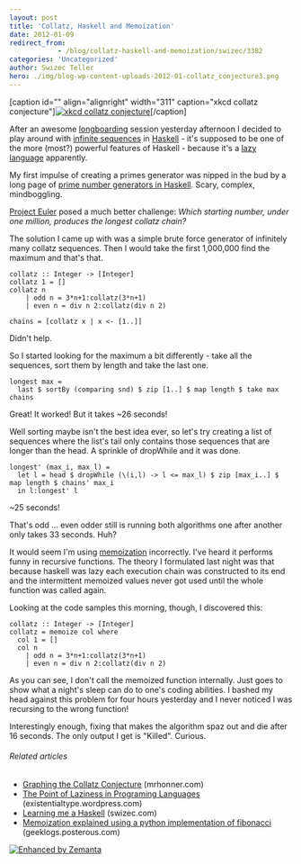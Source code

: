 ```yaml
---
layout: post
title: 'Collatz, Haskell and Memoization'
date: 2012-01-09
redirect_from: 
            - /blog/collatz-haskell-and-memoization/swizec/3382
categories: 'Uncategorized'
author: Swizec Teller
hero: ./img/blog-wp-content-uploads-2012-01-collatz_conjecture3.png
---
```

\[caption id="" align="alignright" width="311" caption="xkcd collatz conjecture"][![xkcd collatz conjecture](./img/blog-wp-content-uploads-2012-01-collatz_conjecture3.png "xkcd collatz conjecture")](http://xkcd.com/710/)\[/caption]



After an awesome [longboarding](http://en.wikipedia.org/wiki/Longboarding "Longboarding") session yesterday afternoon I decided to play around with [infinite sequences](http://en.wikipedia.org/wiki/Sequence "Sequence") in [Haskell](http://haskell.org "Haskell (programming language)") - it's supposed to be one of the more (most?) powerful features of Haskell - because it's a [lazy language](http://en.wikipedia.org/wiki/Evaluation_strategy "Evaluation strategy") apparently.



My first impulse of creating a primes generator was nipped in the bud by a long page of [prime number generators in Haskell](http://www.haskell.org/haskellwiki/Prime_numbers). Scary, complex, mindboggling.



[Project Euler](http://projecteuler.net/ "Project Euler") posed a much better challenge: _Which starting number, under one million, produces the longest collatz chain?_



The solution I came up with was a simple brute force generator of infinitely many collatz sequences. Then I would take the first 1,000,000 find the maximum and that's that.



```
collatz :: Integer -> [Integer]
collatz 1 = []
collatz n
    | odd n = 3*n+1:collatz(3*n+1)
    | even n = div n 2:collatz(div n 2)

chains = [collatz x | x <- [1..]]
```



Didn't help.



So I started looking for the maximum a bit differently - take all the sequences, sort them by length and take the last one.

```
longest max =
  last $ sortBy (comparing snd) $ zip [1..] $ map length $ take max chains
```

Great! It worked! But it takes ~26 seconds!



Well sorting maybe isn't the best idea ever, so let's try creating a list of sequences where the list's tail only contains those sequences that are longer than the head. A sprinkle of dropWhile and it was done.



```
longest' (max_i, max_l) =
  let l = head $ dropWhile (\(i,l) -> l <= max_l) $ zip [max_i..] $ map length $ chains' max_i
  in l:longest' l
```



~25 seconds!



That's odd ... even odder still is running both algorithms one after another only takes 33 seconds. Huh?



It would seem I'm using [memoization](http://en.wikipedia.org/wiki/Memoization "Memoization") incorrectly. I've heard it performs funny in recursive functions. The theory I formulated last night was that because haskell was lazy each execution chain was constructed to its end and the intermittent memoized values never got used until the whole function was called again.



Looking at the code samples this morning, though, I discovered this:

```
collatz :: Integer -> [Integer]
collatz = memoize col where
  col 1 = []
  col n
    | odd n = 3*n+1:collatz(3*n+1)
    | even n = div n 2:collatz(div n 2)
```



As you can see, I don't call the memoized function internally. Just goes to show what a night's sleep can do to one's coding abilities. I bashed my head against this problem for four hours yesterday and I never noticed I was recursing to the wrong function!



Interestingly enough, fixing that makes the algorithm spaz out and die after 16 seconds. The only output I get is "Killed". Curious.

###### Related articles

- [Graphing the Collatz Conjecture](http://mrhonner.com/2011/11/18/graphing-the-collatz-conjecture/) (mrhonner.com)
- [The Point of Laziness in Programing Languages](http://existentialtype.wordpress.com/2011/04/24/the-real-point-of-laziness/) (existentialtype.wordpress.com)
- [Learning me a Haskell](http://swizec.com/blog/learning-me-a-haskell/swizec/3272) (swizec.com)
- [Memoization explained using a python implementation of fibonacci](http://geeklogs.posterous.com/what-is-memoization) (geeklogs.posterous.com)

[![Enhanced by Zemanta](http://img.zemanta.com/zemified_e.png?x-id=6f7c0838-57e3-4b8a-a0c3-3ef0dc670559)](http://www.zemanta.com/ "Enhanced by Zemanta")